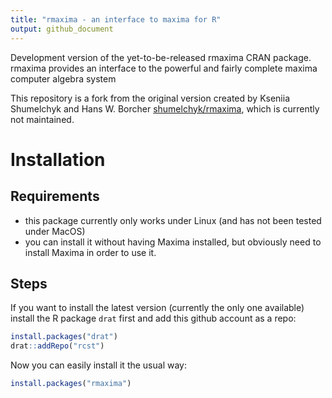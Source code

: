```yaml
---
title: "rmaxima - an interface to maxima for R"
output: github_document
---
```


<!-- README.md is generated from README.Rmd. Please edit that file -->

Development version of the yet-to-be-released rmaxima CRAN package. rmaxima provides an interface to the powerful and fairly complete maxima computer algebra system

This repository is a fork from the original version created by Kseniia Shumelchyk and Hans W. Borcher [shumelchyk/rmaxima](https://github.com/shumelchyk/rmaxima), which is currently not maintained.

# Installation

## Requirements
- this package currently only works under Linux (and has not been tested under MacOS)
- you can install it without having Maxima installed, but obviously need to install Maxima in order to use it.

## Steps

If you want to install the latest version (currently the only one available) install the R package `drat` first and add this github account as a repo:

```r
install.packages("drat")
drat::addRepo("rcst")
```

Now you can easily install it the usual way:

```r
install.packages("rmaxima")
```
